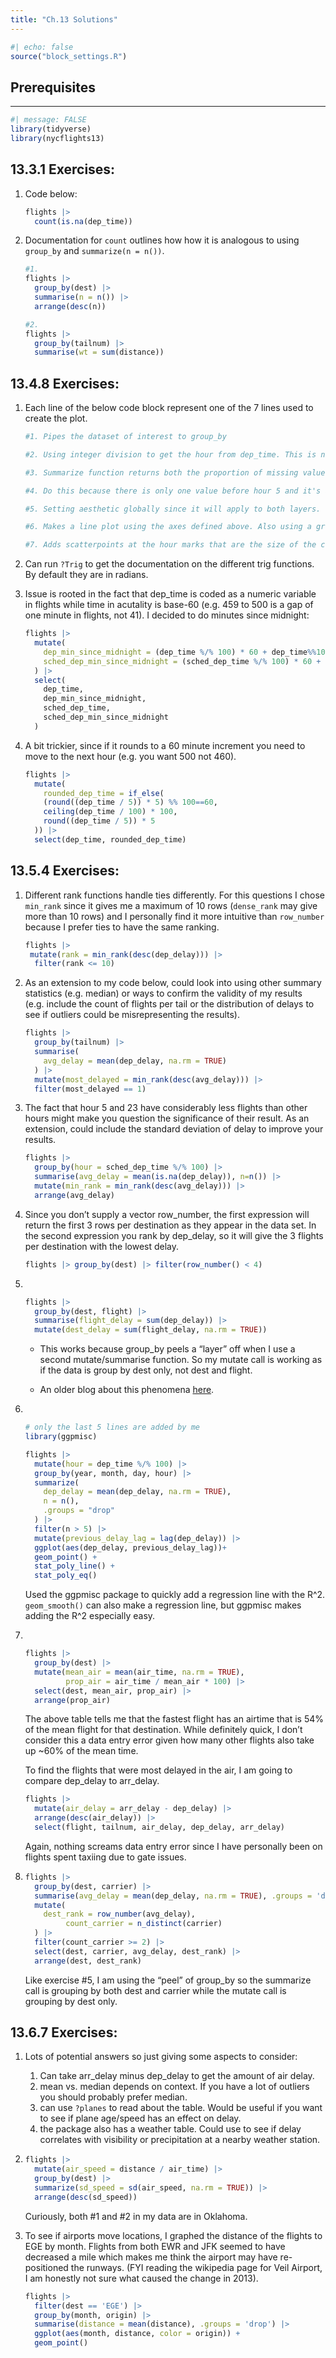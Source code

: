```yaml
---
title: "Ch.13 Solutions"
---
```


```r
#| echo: false
source("block_settings.R")
```

## Prerequisites

------------------------------------------------------------------------

```r
#| message: FALSE
library(tidyverse)
library(nycflights13)
```

## 13.3.1 Exercises:

1.  Code below:

    ```r
    flights |> 
      count(is.na(dep_time))
    ```

2.  Documentation for `count` outlines how how it is analogous to using `group_by` and `summarize(n = n())`.

    ```r
    #1.
    flights |> 
      group_by(dest) |> 
      summarise(n = n()) |> 
      arrange(desc(n))

    #2.
    flights |> 
      group_by(tailnum) |> 
      summarise(wt = sum(distance))
    ```

## 13.4.8 Exercises:

1.  Each line of the below code block represent one of the 7 lines used to create the plot.

    ```r
    #1. Pipes the dataset of interest to group_by

    #2. Using integer division to get the hour from dep_time. This is necessary because sched_dep_time is coded like HHMM.

    #3. Summarize function returns both the proportion of missing values and the count of flights that hour.

    #4. Do this because there is only one value before hour 5 and it's at hour 1. Makes the plot much cleaner to remove it.

    #5. Setting aesthetic globally since it will apply to both layers.

    #6. Makes a line plot using the axes defined above. Also using a grey line is surprisingly much cleaner looking. (Run without that argument to see the difference, its much more than I expected.)

    #7. Adds scatterpoints at the hour marks that are the size of the count at that hour.
    ```

2.  Can run `?Trig` to get the documentation on the different trig functions. By default they are in radians.

3.  Issue is rooted in the fact that dep_time is coded as a numeric variable in flights while time in acutality is base-60 (e.g. 459 to 500 is a gap of one minute in flights, not 41). I decided to do minutes since midnight:

    ```r
    flights |> 
      mutate(
        dep_min_since_midnight = (dep_time %/% 100) * 60 + dep_time%%100,
        sched_dep_min_since_midnight = (sched_dep_time %/% 100) * 60 + sched_dep_time%%100
      ) |> 
      select(
        dep_time, 
        dep_min_since_midnight, 
        sched_dep_time, 
        sched_dep_min_since_midnight
      )
    ```

4.  A bit trickier, since if it rounds to a 60 minute increment you need to move to the next hour (e.g. you want 500 not 460).

    ```r
    flights |> 
      mutate(
        rounded_dep_time = if_else(
        (round((dep_time / 5)) * 5) %% 100==60,
        ceiling(dep_time / 100) * 100,
        round((dep_time / 5)) * 5
      )) |> 
      select(dep_time, rounded_dep_time)
    ```

## 13.5.4 Exercises:

1.  Different rank functions handle ties differently. For this questions I chose `min_rank` since it gives me a maximum of 10 rows (`dense_rank` may give more than 10 rows) and I personally find it more intuitive than `row_number` because I prefer ties to have the same ranking.

    ```r
    flights |> 
     mutate(rank = min_rank(desc(dep_delay))) |> 
      filter(rank <= 10)
    ```

2.  As an extension to my code below, could look into using other summary statistics (e.g. median) or ways to confirm the validity of my results (e.g. include the count of flights per tail or the distribution of delays to see if outliers could be misrepresenting the results).

    ```r
    flights |> 
      group_by(tailnum) |> 
      summarise(
        avg_delay = mean(dep_delay, na.rm = TRUE)
      ) |> 
      mutate(most_delayed = min_rank(desc(avg_delay))) |> 
      filter(most_delayed == 1)
    ```

3.  The fact that hour 5 and 23 have considerably less flights than other hours might make you question the significance of their result. As an extension, could include the standard deviation of delay to improve your results.

    ```r
    flights |> 
      group_by(hour = sched_dep_time %/% 100) |> 
      summarise(avg_delay = mean(is.na(dep_delay)), n=n()) |> 
      mutate(min_rank = min_rank(desc(avg_delay))) |> 
      arrange(avg_delay)
    ```

4.  Since you don't supply a vector row_number, the first expression will return the first 3 rows per destination as they appear in the data set. In the second expression you rank by dep_delay, so it will give the 3 flights per destination with the lowest delay.

    ```r
    flights |> group_by(dest) |> filter(row_number() < 4)
    ```

5.  \

    ```r
    flights |> 
      group_by(dest, flight) |> 
      summarise(flight_delay = sum(dep_delay)) |> 
      mutate(dest_delay = sum(flight_delay, na.rm = TRUE)) 
    ```

    -   This works because group_by peels a "layer" off when I use a second mutate/summarise function. So my mutate call is working as if the data is group by dest only, not dest and flight.

    -   An older blog about this phenomena [here](https://www.r-bloggers.com/2015/08/peeling-of-group-layers/).

6.  \

    ```r
    # only the last 5 lines are added by me
    library(ggpmisc)

    flights |> 
      mutate(hour = dep_time %/% 100) |> 
      group_by(year, month, day, hour) |> 
      summarize(
        dep_delay = mean(dep_delay, na.rm = TRUE),
        n = n(),
        .groups = "drop"
      ) |> 
      filter(n > 5) |> 
      mutate(previous_delay_lag = lag(dep_delay)) |>
      ggplot(aes(dep_delay, previous_delay_lag))+
      geom_point() +
      stat_poly_line() +
      stat_poly_eq()
    ```

    Used the ggpmisc package to quickly add a regression line with the R\^2. `geom_smooth()` can also make a regression line, but ggpmisc makes adding the R\^2 especially easy.

7.  \

    ```r
    flights |> 
      group_by(dest) |> 
      mutate(mean_air = mean(air_time, na.rm = TRUE),
             prop_air = air_time / mean_air * 100) |> 
      select(dest, mean_air, prop_air) |> 
      arrange(prop_air)
    ```

    The above table tells me that the fastest flight has an airtime that is 54% of the mean flight for that destination. While definitely quick, I don't consider this a data entry error given how many other flights also take up \~60% of the mean time.

    To find the flights that were most delayed in the air, I am going to compare dep_delay to arr_delay.

    ```r
    flights |> 
      mutate(air_delay = arr_delay - dep_delay) |> 
      arrange(desc(air_delay)) |> 
      select(flight, tailnum, air_delay, dep_delay, arr_delay)
    ```

    Again, nothing screams data entry error since I have personally been on flights spent taxiing due to gate issues.

8.  

    ```r
    flights |> 
      group_by(dest, carrier) |> 
      summarise(avg_delay = mean(dep_delay, na.rm = TRUE), .groups = 'drop') |> 
      mutate(
        dest_rank = row_number(avg_delay),
             count_carrier = n_distinct(carrier)
      ) |> 
      filter(count_carrier >= 2) |> 
      select(dest, carrier, avg_delay, dest_rank) |> 
      arrange(dest, dest_rank)
    ```

    Like exercise #5, I am using the "peel" of group_by so the summarize call is grouping by both dest and carrier while the mutate call is grouping by dest only.

## 13.6.7 Exercises:

1.  Lots of potential answers so just giving some aspects to consider:

    1.  Can take arr_delay minus dep_delay to get the amount of air delay.
    2.  mean vs. median depends on context. If you have a lot of outliers you should probably prefer median.
    3.  can use `?planes` to read about the table. Would be useful if you want to see if plane age/speed has an effect on delay.
    4.  the package also has a weather table. Could use to see if delay correlates with visibility or precipitation at a nearby weather station.

2.  

    ```r
    flights |> 
      mutate(air_speed = distance / air_time) |> 
      group_by(dest) |> 
      summarize(sd_speed = sd(air_speed, na.rm = TRUE)) |> 
      arrange(desc(sd_speed))
    ```

    Curiously, both #1 and #2 in my data are in Oklahoma.

3.  To see if airports move locations, I graphed the distance of the flights to EGE by month. Flights from both EWR and JFK seemed to have decreased a mile which makes me think the airport may have re-positioned the runways. (FYI reading the wikipedia page for Veil Airport, I am honestly not sure what caused the change in 2013).

    ```r
    flights |> 
      filter(dest == 'EGE') |> 
      group_by(month, origin) |> 
      summarise(distance = mean(distance), .groups = 'drop') |> 
      ggplot(aes(month, distance, color = origin)) +
      geom_point()
    ```
